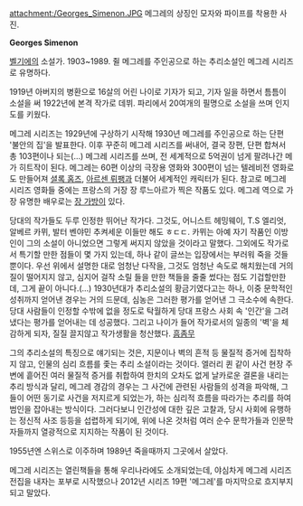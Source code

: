 attachment:/Georges_Simenon.JPG
메그레의 상징인 모자와 파이프를 착용한 사진.

'''Georges Simenon'''

[[벨기에]]의 소설가. 1903~1989. 쥘 메그레를 주인공으로 하는 추리소설인 메그레 시리즈로 유명하다.

1919년 아버지의 병환으로 16살의 어린 나이로 기자가 되고, 기자 일을 하면서 틈틈이 소설을 써 1922년에 본격 작가로 데뷔. 파리에서 20여개의 필명으로 소설을 쓰며 인지도를 키웠다. 

메그레 시리즈는 1929년에 구상하기 시작해 1930년 메그레를 주인공으로 하는 단편 '불안의 집'을 발표한다. 이후 꾸준히 메그레 시리즈를 써내어, 결국 장편, 단편 합쳐서 총 103편이나 되는(…) 메그레 시리즈를 쓰며, 전 세계적으로 5억권이 넘게 팔려나간 메가 히트작이 된다. 메그레는 60편 이상의 극장용 영화와 300편이 넘는 텔레비전 영화로도 만들어져 [[셜록 홈즈]], [[아르센 뤼팽]]과 더불어 세계적인 캐릭터가 된다. 참고로 메그레 시리즈 영화들 중에는 프랑스의 거장 장 루느아르가 찍은 작품도 있다. 메그레 역으로 가장 유명한 배우로는 [[장 가방]]이 있다.

당대의 작가들도 두루 인정한 뛰어난 작가다. 그것도, 어니스트 헤밍웨이, T.S 엘리엇, 알베르 카뮈, 발터 벤야민 추켜세운 이들만 해도 ㅎㄷㄷ. 카뮈는 아예 자기 작품인 이방인이 그의 소설이 아니었으면 그렇게 써지지 않았을 것이라고 말했다. 그외에도 작가로서 특기할 만한 점들이 몇 가지 있는데, 하나 같이 글쓰는 입장에서는 부러워 죽을 것들 뿐이다. 우선 위에서 설명한 대로 엄청난 다작을, 그것도 엄청난 속도로 해치웠는데 거의 질이 떨어지지 않고, 심지어 걸작 소릴 들을 만한 책들을 줄줄 썼다는 점도 기겁할만한데, 그게 끝이 아니다.(...) 1930년대가 추리소설의 황금기였다고는 하나, 이중 문학적인 성취까지 얻어낸 경우는 거의 드문데, 심농은 그러한 평가를 얻어낸 그 극소수에 속한다. 당대 사람들이 인정할 수밖에 없을 정도로 탁월하게 당대 프랑스 사회 속 '인간'을 그려냈다는 평가를 얻어내는 데 성공했다. 그리고 나이가 들어 작가로서의 일종의 '벽'을 체감하게 되자, 질질 끌지않고 작가생활을 청산했다. [[흠좀무]]

그의 추리소설의 특징으로 얘기되는 것은, 지문이나 벽의 흔적 등 물질적 증거에 집착하지 않고, 인물의 심리 흐름를 좇는 추리 소설이라는 것이다. 엘러리 퀸 같이 사건 현장 주변에 흩어진 여러 물질적 증거를 취합하여 한치의 오차도 없게 날카로운 결론을 내리는 추리 방식과 달리, 메그레 경감의 경우는 그 사건에 관련된 사람들의 성격을 파악해, 그들이 어떤 동기로 사건을 저지르게 되었는가, 하는 심리적 흐름을 따라가는 추리를 하여 범인을 잡아내는 방식이다. 그러다보니 인간성에 대한 깊은 고찰과, 당시 사회에 유행하는 정신적 사조 등등을 섭렵하게 되기에, 위에 나온 것처럼 여러 순수 문학가들과 인문학자들까지 열광적으로 지지하는 작품이 된 것이다. 

1955년엔 스위스로 이주하며 1989년 죽을때까지 그곳에서 살았다.

메그레 시리즈는 열린책들을 통해 우리나라에도 소개되었는데, 야심차게 메그레 시리즈 전집을 내자는 포부로 시작했으나 2012년 시리즈 19편 '메그레'를 마지막으로 흐지부지되고 말았다. 

